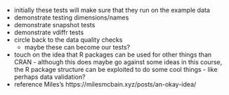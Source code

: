 - initially these tests will make sure that they run on the example data
- demonstrate testing dimensions/names
- demonstrate snapshot tests
- demonstrate vdiffr tests
- circle back to the data quality checks
  - maybe these can become our tests?
- touch on the idea that R packages can be used for other things than CRAN - although this does maybe go against some ideas in this course, the R package structure can be exploited to do some cool things - like perhaps data validation?
- reference Miles's https://milesmcbain.xyz/posts/an-okay-idea/
